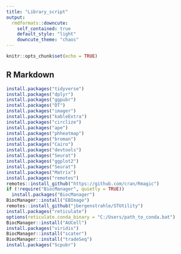 ---
title: "Library_script"
output:
  rmdformats::downcute:
    self_contained: true
    default_style: "light"
    downcute_theme: "chaos"
---

```{r setup, include=FALSE}
knitr::opts_chunk$set(echo = TRUE)
```

## R Markdown

```{r, include=T}

install.packages("tidyverse")
install.packages("dplyr")
install.packages("ggpubr")
install.packages("DT")
install.packages("imager")
install.packages("kableExtra")
install.packages("circlize")
install.packages("ape")
install.packages("phheatmap")
install.packages("broman")
install.packages("Cairo")
install.packages("devtools")
install.packages("Seurat")
install.packages("ggplot2")
install.packages("Seurat")
install.packages("Matrix")
install.packages("remotes")
remotes::install_github("https://github.com/cran/Rmagic")
if (!require("BiocManager", quietly = TRUE))
  install.packages("BiocManager")
BiocManager::install("EBImage")
remotes::install_github("jbergenstrahle/STUtility")
install.packages("reticulate")
options(reticulate.conda_binary = "C:/Users/path_to_conda.bat")
BiocManager::install("AUCell")
install.packages("viridis")
BiocManager::install("scater")
BiocManager::install("tradeSeq")
install.packages("Scpubr")
```

